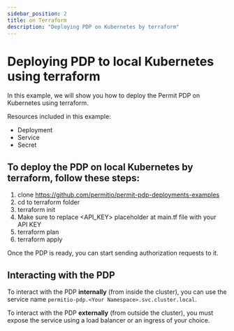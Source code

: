 ```yaml
---
sidebar_position: 2
title: on Terraform
description: "Deploying PDP on Kubernetes by terraform"
---
```


# Deploying PDP to local Kubernetes using terraform

In this example, we will show you how to deploy the Permit PDP on Kubernetes using terraform.

Resources included in this example:

- Deployment
- Service
- Secret

## To deploy the PDP on local Kubernetes by terraform, follow these steps:

1. clone https://github.com/permitio/permit-pdp-deployments-examples
2. cd to terraform folder
3. terraform init
4. Make sure to replace <API_KEY> placeholder at main.tf file with your API KEY
5. terraform plan
6. terraform apply


Once the PDP is ready, you can start sending authorization requests to it.

## Interacting with the PDP

To interact with the PDP **internally** (from inside the cluster), you can use the service name `permitio-pdp.<Your Namespace>.svc.cluster.local`.

To interact with the PDP **externally** (from outside the cluster), you must expose the service using a load balancer or an ingress of your choice.
